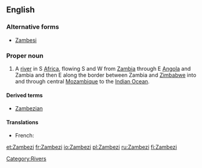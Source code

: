 ==English==
{{wikipedia}}

===Alternative forms===
* [[Zambesi]]

===Proper noun===
{{en-proper noun}}

# A [[river]] in S [[Africa]], flowing S and W from [[Zambia]] through E [[Angola]] and Zambia and then E along the border between Zambia and [[Zimbabwe]] into and through central [[Mozambique]] to the [[Indian Ocean]].

====Derived terms====
* [[Zambezian]]

====Translations====
{{trans-top|African river}}
* French: {{t+|fr|Zambèze|m}}
{{trans-mid}}
{{trans-bottom}}

[[Category:Rivers]]

[[et:Zambezi]]
[[fr:Zambezi]]
[[io:Zambezi]]
[[pl:Zambezi]]
[[ru:Zambezi]]
[[fi:Zambezi]]